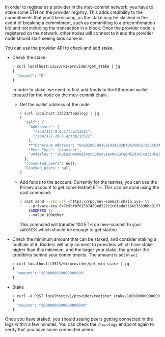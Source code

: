 In order to register as a provider in the mev-commit network, you have to stake some ETH on the provider registry. This adds credibility to the commitments that you'll be issuing, as the stake may be slashed in the event of breaking a commitment, such as committing to a preconfirmation bid and not including the transaction in a block. Once the provider node is registered on the network, other nodes will connect to it and the provider node should start seeing bids come in.

You can use the provider API to check and add stake.

*   Check the stake

    ```bash
    > curl localhost:13523/v1/provider/get_stake | jq
    {
      "amount": "0"
    }
    ```

    In order to stake, we need to first add funds to the Ethereum wallet created for the node on the mev-commit chain.

    *   Get the wallet address of the node

        ```bash
        > curl localhost:13523/topology | jq
        {
          "self": {
            "Addresses": [
              "/ip4/127.0.0.1/tcp/13522",
              "/ip4/172.29.0.4/tcp/13522"
            ],
            **"Ethereum Address": "0xB9286CB4782E43A202BfD426AbB72c8cb34f886c"**,
            "Peer Type": "provider",
            "Underlay": "16Uiu2HAmDWZb4DxZQkS9yseXNukBFe6MhZdimSKuZcHFeJrF3jC9"
          },
          "connected_peers": null,
          "blocked_peers": null
        }
        ```
    *   Add funds to the account. Currently for the testnet, you can use the Primev account to get some testnet ETH. This can be done using the cast command:

        ```bash
        > cast send --rpc-url <https://rpc.mev-commit-chain.xyz> \\
        	--private-key 0x7c9bf0f015874594d321c1c01ada3166c3509bbd91f76f9e4d7380c2df269c55 \\
        	$ADDRESS \\
        	--value 100ether
        ```

        This command will transfer 100 ETH on mev-commit to your `$ADDRESS` which should be enough to get started.
*   Check the minimum amount that can be staked, and consider staking a multiple of it. Bidders will only connect to providers which have stake higher than this minimum, and the larger your stake, the greater the credibility behind your commitments. The amount is set in `wei`

    ```bash
    > curl localhost:13523/v1/provider/get_min_stake | jq
    {
      "amount": "1000000000000000000"
    }
    ```
*   Stake

    ```bash
    > curl -X POST localhost/v1/provider/register_stake/10000000000000000000 | jq
    {
      "amount": "10000000000000000000"
    }
    ```

Once you have staked, you should seeing peers getting connected in the logs within a few minutes. You can check the `/topology` endpoint again to verify that you have some connected peers.
